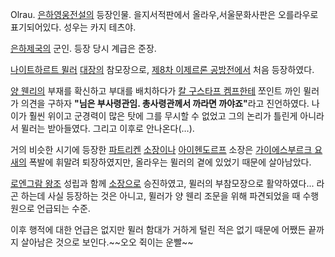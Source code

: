 Olrau. [[은하영웅전설]]의 등장인물. 을지서적판에서 올라우,서울문화사판은 오를라우로 표기되어있다. 성우는 카지 테츠야.

[[은하제국]]의 군인. 등장 당시 계급은 준장.

[[나이트하르트 뮐러]] [[대장]]의 참모장으로, [[제8차 이제르론 공방전]]에서 처음 등장하였다.

[[양 웬리]]의 부재를 확신하고 부대를 배치하다가 [[칼 구스타프 켐프]]한테 쪼인트 까인 뮐러가 의견을 구하자 '''"님은 부사령관임. 총사령관께서 까라면 까야죠"'''라고 진언하였다. 나이가 훨씬 위이고 군경력이 많은 탓에 그를 무시할 수 없었고 그의 논리가 틀린게 아니라서 뮐러는 받아들였다. 그리고 이후로 안나온다(…).

거의 비슷한 시기에 등장한 [[파트리켄]] [[소장]]이나 [[아이헨도르프]] 소장은 [[가이에스부르크 요새]]의 폭발에 휘말려 퇴장하였지만, 올라우는 뮐러의 곁에 있었기 때문에 살아남았다.

[[로엔그람 왕조]] 성립과 함께 [[소장]]으로 승진하였고, 뮐러의 부참모장으로 활약하였다... 라곤 하는데 사실 등장하는 것은 아니고, 뮐러가 양 웬리 조문을 위해 파견되었을 때 수행원으로 언급되는 수준.

이후 행적에 대한 언급은 없지만 뮐러 함대가 거하게 털린 적은 없기 때문에 어쨌든 끝까지 살아남은 것으로 보인다.~~오오 쥑이는 운빨~~
